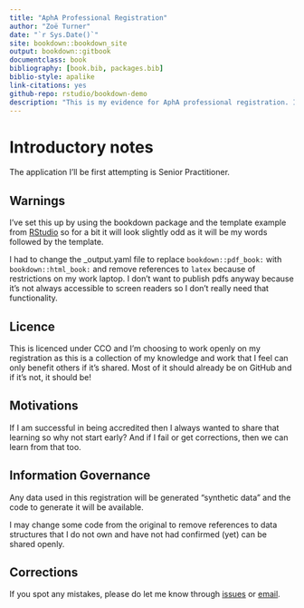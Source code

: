 ```yaml
--- 
title: "AphA Professional Registration"
author: "Zoë Turner"
date: "`r Sys.Date()`"
site: bookdown::bookdown_site
output: bookdown::gitbook
documentclass: book
bibliography: [book.bib, packages.bib]
biblio-style: apalike
link-citations: yes
github-repo: rstudio/bookdown-demo
description: "This is my evidence for AphA professional registration. I'm being 'radically open' about this by publishing it in bookdown through GitHub and publish on Netlify."
---
```


# Introductory notes

The application I'll be first attempting is Senior Practitioner. 

## Warnings

I've set this up by using the bookdown package and the template example from [RStudio](https://github.com/rstudio/bookdown-demo) so for a bit it will look slightly odd as it will be my words followed by the template. 

I had to change the _output.yaml file to replace `bookdown::pdf_book:` with `bookdown::html_book:` and remove references to `latex` because of restrictions on my work laptop. I don't want to publish pdfs anyway because it's not always accessible to screen readers so I don't really need that functionality.

## Licence

This is licenced under CCO and I'm choosing to work openly on my registration as this is a collection of my knowledge and work that I feel can only benefit others if it's shared. Most of it should already be on GitHub and if it's not, it should be!

## Motivations

If I am successful in being accredited then I always wanted to share that learning so why not start early? And if I fail or get corrections, then we can learn from that too.

## Information Governance

Any data used in this registration will be generated "synthetic data" and the code to generate it will be available. 

I may change some code from the original to remove references to data structures that I do not own and have not had confirmed (yet) can be shared openly. 

## Corrections

If you spot any mistakes, please do let me know through [issues](https://github.com/Lextuga007/professional-registration/issues) or [email](mailto:zoe.turner2@nottshc.nhs.uk). 
